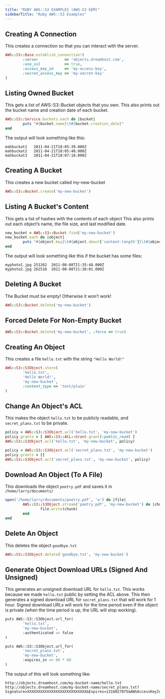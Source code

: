 ```yaml
---
title: "RUBY AWS::S3 EXAMPLES (AWS-S3 GEM)"
sidebarTitle: "Ruby AWS::S3 Examples"
---
```


## Creating A Connection

This creates a connection so that you can interact with the server.

```ruby Ruby
AWS::S3::Base.establish_connection!(
        :server            => 'objects.dreamhost.com',
        :use_ssl           => true,
        :access_key_id     => 'my-access-key',
        :secret_access_key => 'my-secret-key'
)
```

## Listing Owned Bucket

This gets a list of AWS::S3::Bucket objects that you own. This also prints out the bucket name and creation date of each bucket.

```ruby Ruby
AWS::S3::Service.buckets.each do |bucket|
        puts "#{bucket.name}\t#{bucket.creation_date}"
end
```

The output will look something like this:

```
mahbuckat1   2011-04-21T18:05:39.000Z
mahbuckat2   2011-04-21T18:05:48.000Z
mahbuckat3   2011-04-21T18:07:18.000Z
```

## Creating A Bucket

This creates a new bucket called my-new-bucket

```ruby Ruby
AWS::S3::Bucket.create('my-new-bucket')
```

## Listing A Bucket's Content

This gets a list of hashes with the contents of each object This also prints out each object’s name, the file size, and last modified date.

```ruby Ruby
new_bucket = AWS::S3::Bucket.find('my-new-bucket')
new_bucket.each do |object|
        puts "#{object.key}\t#{object.about['content-length']}\t#{object.about['last-modified']}"
end
```

The output will look something like this if the bucket has some files:

```
myphoto1.jpg 251262  2011-08-08T21:35:48.000Z
myphoto2.jpg 262518  2011-08-08T21:38:01.000Z
```

## Deleting A Bucket

<Note>
The Bucket must be empty! Otherwise it won’t work!
</Note>

```ruby Ruby
AWS::S3::Bucket.delete('my-new-bucket')
```

## Forced Delete For Non-Empty Bucket

```ruby Ruby
AWS::S3::Bucket.delete('my-new-bucket', :force => true)
```

## Creating An Object

This creates a file `hello.txt` with the string `"Hello World!"`

```ruby Ruby
AWS::S3::S3Object.store(
        'hello.txt',
        'Hello World!',
        'my-new-bucket',
        :content_type => 'text/plain'
)
```

## Change An Object's ACL

This makes the object `hello.txt` to be publicly readable, and `secret_plans.txt` to be private.

```ruby Ruby
policy = AWS::S3::S3Object.acl('hello.txt', 'my-new-bucket')
policy.grants = [ AWS::S3::ACL::Grant.grant(:public_read) ]
AWS::S3::S3Object.acl('hello.txt', 'my-new-bucket', policy)

policy = AWS::S3::S3Object.acl('secret_plans.txt', 'my-new-bucket')
policy.grants = []
AWS::S3::S3Object.acl('secret_plans.txt', 'my-new-bucket', policy)
```

## Download An Object (To A File)

This downloads the object `poetry.pdf` and saves it in `/home/larry/documents/`

```ruby Ruby
open('/home/larry/documents/poetry.pdf', 'w') do |file|
        AWS::S3::S3Object.stream('poetry.pdf', 'my-new-bucket') do |chunk|
                file.write(chunk)
        end
end
```

## Delete An Object

This deletes the object `goodbye.txt`

```ruby Ruby
AWS::S3::S3Object.delete('goodbye.txt', 'my-new-bucket')
```

## Generate Object Download URLs (Signed And Unsigned)

This generates an unsigned download URL for `hello.txt`. This works because we made `hello.txt` public by setting the ACL above. This then generates a signed download URL for `secret_plans.txt` that will work for 1 hour. Signed download URLs will work for the time period even if the object is private (when the time period is up, the URL will stop working).

```python Python
puts AWS::S3::S3Object.url_for(
        'hello.txt',
        'my-new-bucket',
        :authenticated => false
)

puts AWS::S3::S3Object.url_for(
        'secret_plans.txt',
        'my-new-bucket',
        :expires_in => 60 * 60
)
```

The output of this will look something like:

```
http://objects.dreamhost.com/my-bucket-name/hello.txt
http://objects.dreamhost.com/my-bucket-name/secret_plans.txt?Signature=XXXXXXXXXXXXXXXXXXXXXXXXXXX&Expires=1316027075&AWSAccessKeyId=XXXXXXXXXXXXXXXXXXX
```